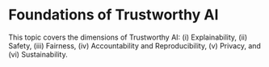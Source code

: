 # Foundations of Trustworthy AI


This topic covers the dimensions of Trustworthy AI: (i) Explainability, (ii)
Safety, (iii) Fairness, (iv) Accountability and Reproducibility, (v) Privacy,
and (vi) Sustainability. 

